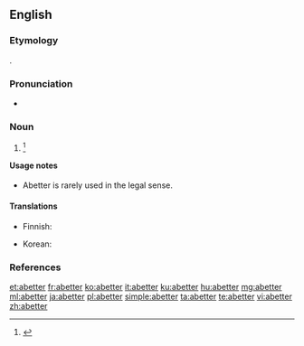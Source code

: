 ==English==

===Etymology===
{{suffix|abet|er|id2=agent noun|lang=en}}.

===Pronunciation===
* {{a|US}} {{IPA|/əˈbɛt.ɚ/|/əˈbɛt.e/|lang=en}}

===Noun===
{{en-noun}}

# {{alternative form of|abettor|lang=en}} {{defdate|First attested from 1350 to 1470.}}<ref>{{R:SOED5|page=4}}</ref>

====Usage notes====
* Abetter is rarely used in the legal sense.

====Translations====
{{trans-top|non-legal abettor}}
* Finnish: {{t|fi|avunantaja}}
{{trans-mid}}
* Korean: {{t|ko|교사자}}
{{trans-bottom}}

===References===
<references/>

[[et:abetter]]
[[fr:abetter]]
[[ko:abetter]]
[[it:abetter]]
[[ku:abetter]]
[[hu:abetter]]
[[mg:abetter]]
[[ml:abetter]]
[[ja:abetter]]
[[pl:abetter]]
[[simple:abetter]]
[[ta:abetter]]
[[te:abetter]]
[[vi:abetter]]
[[zh:abetter]]